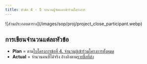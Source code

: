```yaml
---
title: หัวข้อ 4 - 5 จำนวนผู้จัดและเข้าร่วมโครงการ
---
```


<Frame caption="ส่วนประกอบตารางจำนวนผู้จัด/เข้าร่วมโครงการ">
  ![ส่วนประกอบตาราง](/images/sop/proj/project_close_participant.webp)
</Frame>

## การเขียนจำนวนแต่ละหัวข้อ

- **Plan** = ตาม[ใบโครงการข้อที่ 4. จำนวนผู้เข้าร่วมโครงการทั้งหมด](/sop/project/open/doc/4-participant)
- **Actual** = จำนวนคนที่ได้จริง อ้างอิงตาม[รายชื่อที่ส่ง](/sop/project/close/namelist)

